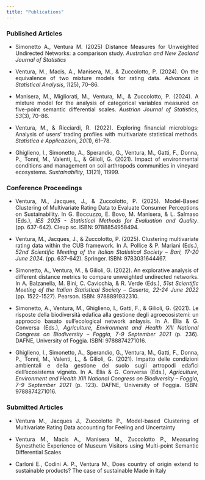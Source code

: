 ```yaml
---
title: "Publications"
---
```


<!-- <div style="text-align: center;"> -->
<!--   <img src="image1.jpg" alt="Descrizione dell'immagine" style="width: 15em; height: 15em; border-radius: 50%;"> -->
<!--   <h1 style="font-size: 2em;">**Publications**</h1> -->
<!-- </div> -->

<div style="text-align: justify;">

### Published Articles

- Simonetto A., Ventura M. (2025) Distance Measures for Unweighted Undirected Networks: a comparison study. *Australian and New Zealand Journal of Statistics*

- Ventura, M., Macis, A., Manisera, M., & Zuccolotto, P. (2024). On the equivalence of two mixture models for rating data. *Advances in Statistical Analysis*, *1*(25), 70–86.

- Manisera, M., Migliorati, M., Ventura, M., & Zuccolotto, P. (2024). A mixture model for the analysis of categorical variables measured on five-point semantic differential scales. *Austrian Journal of Statistics*, *53*(3), 70–86.

- Ventura, M., & Ricciardi, R. (2022). Exploring financial microblogs: Analysis of users’ trading profiles with multivariate statistical methods. *Statistica e Applicazioni*, *20*(1), 61–78.

- Ghiglieno, I., Simonetto, A., Sperandio, G., Ventura, M., Gatti, F., Donna, P., Tonni, M., Valenti, L., & Gilioli, G. (2021). Impact of environmental conditions and management on soil arthropods communities in vineyard ecosystems. *Sustainability*, *13*(21), 11999.


### Conference Proceedings

- Ventura, M., Jacques, J., & Zuccolotto, P. (2025). Model-Based Clustering of Multivariate Rating Data to Evaluate Consumer Perceptions on Sustainability. In G. Boccuzzo, E. Bovo, M. Manisera, & L. Salmaso (Eds.), *IES 2025 - Statistical Methods for Evaluation and Quality*. (pp. 637-642). Cleup sc. ISBN: 9788854958494.

- Ventura, M., Jacques, J., & Zuccolotto, P. (2025). Clustering multivariate rating data within the CUB framework. In A. Pollice & P. Mariani (Eds.), *52nd Scientific Meeting of the Italian Statistical Society – Bari, 17-20 June 2024*. (pp. 637-642). Springer. ISBN: 9783031644467.

- Simonetto, A., Ventura, M., & Gilioli, G. (2022). An explorative analysis of different distance metrics to compare unweighted undirected networks. In A. Balzanella, M. Bini, C. Cavicchia, & R. Verde (Eds.), *51st Scientific Meeting of the Italian Statistical Society – Caserta, 22-24 June 2022* (pp. 1522-1527). Pearson. ISBN: 9788891932310.

- Simonetto, A., Ventura, M., Ghiglieno, I., Gatti, F., & Gilioli, G. (2021). Le risposte della biodiversità edafica alla gestione degli agroecosistemi: un approccio basato sull'ecological network anlaysis. In A. Elia & G. Conversa (Eds.), *Agriculture, Environment and Health XIII National Congress on Biodiversity – Foggia, 7-9 September 2021* (p. 236). DAFNE, University of Foggia. ISBN: 9788874271016.

- Ghiglieno, I., Simonetto, A., Sperandio, G., Ventura, M., Gatti, F., Donna, P., Tonni, M., Valenti, L., & Gilioli, G. (2021). Impatto delle condizioni ambientali e della gestione del suolo sugli artropodi edafici dell'ecosistema vigneto. In A. Elia & G. Conversa (Eds.), *Agriculture, Environment and Health XIII National Congress on Biodiversity – Foggia, 7-9 September 2021* (p. 123). DAFNE, University of Foggia. ISBN: 9788874271016.


### Submitted Articles

- Ventura M., Jacques J., Zuccolotto P., Model-based Clustering of Multivariate Rating Data accounting for Feeling and  Uncertainty

- Ventura M., Macis A., Manisera M., Zuccolotto P., Measuring Synesthetic Experience of Museum Visitors using Multi-point Semantic Differential Scales

- Carloni E., Codini A. P., Ventura M., Does country of origin extend to sustainable products? The case of sustainable Made in Italy


<div>